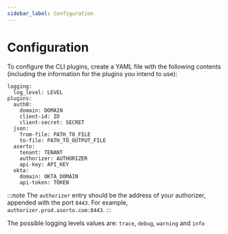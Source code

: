 ```yaml
---
sidebar_label: Configuration
---
```


# Configuration

To configure the CLI plugins, create a YAML file with the following contents (including the information for the plugins you intend to use):

```
logging:
  log_level: LEVEL
plugins:
  auth0:
    domain: DOMAIN
    client-id: ID
    client-secret: SECRET
  json:
    from-file: PATH_TO_FILE
    to-file: PATH_TO_OUTPUT_FILE
  aserto:
    tenant: TENANT
    authorizer: AUTHORIZER
    api-key: API_KEY
  okta:
    domain: OKTA_DOMAIN
    api-token: TOKEN
```

:::note
The `authorizer` entry should be the address of your authorizer, appended with the port `8443`. For example, `authorizer.prod.aserto.com:8443`.
:::

The possible logging levels values are: `trace`, `debug`, `warning` and `info`

